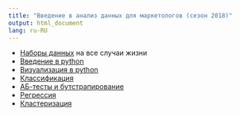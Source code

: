 ```yaml
---
title: "Введение в анализ данных для маркетологов (сезон 2018)"
output: html_document
lang: ru-RU
---
```


* [Наборы данных](https://github.com/FUlyankin/HSE_Data_Culture/tree/master/Introduction%20to%20data%20sciene%202018%20spring/data.zip) на все случаи жизни
* [Введение в python](http://nbviewer.jupyter.org/github/FUlyankin/HSE_Data_Culture/blob/master/Introduction%20to%20data%20sciene%202018%20spring/Introduction%20to%20DS.%201.%20Введение%20в%20Python.ipynb)
* [Визуализация в python](http://nbviewer.jupyter.org/github/FUlyankin/HSE_Data_Culture/blob/master/Introduction%20to%20data%20sciene%202018%20spring/Introduction%20to%20DS.%202.%20Введение%20в%20pandas%20и%20визуализацию.ipynb)
* [Классификация](http://nbviewer.jupyter.org/github/FUlyankin/HSE_Data_Culture/blob/master/Introduction%20to%20data%20sciene%202018%20spring/Introduction%20to%20DS.%203.%20Классификация.ipynb)
* [АБ-тесты и бутстрапирование](http://nbviewer.jupyter.org/github/FUlyankin/HSE_Data_Culture/blob/master/Introduction%20to%20data%20sciene%202018%20spring/Introduction%20to%20DS.%204.%20Введение%20в%20AB-тестирование.ipynb)
* [Регрессия](http://nbviewer.jupyter.org/github/FUlyankin/HSE_Data_Culture/blob/master/Introduction%20to%20data%20sciene%202018%20spring/Introduction_to_DS_5_Регрессия.ipynb)
* [Кластеризация](http://nbviewer.jupyter.org/github/FUlyankin/HSE_Data_Culture/blob/master/Introduction%20to%20data%20sciene%202018%20spring/Introduction_to_DS_6_Кластеризация.ipynb)




